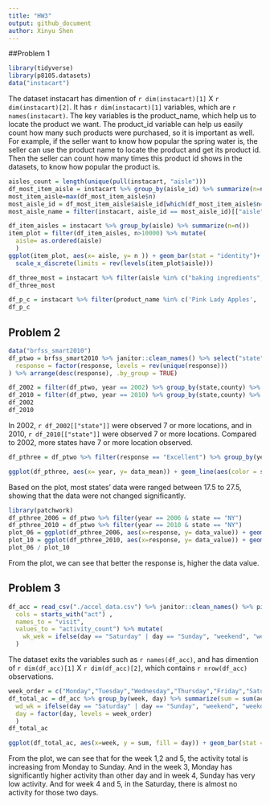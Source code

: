 ```yaml
---
title: "HW3"
output: github_document
author: Xinyu Shen
---
```


##Problem 1

```r
library(tidyverse)
library(p8105.datasets)
data("instacart")

```

The dataset instacart has dimention of `r dim(instacart)[1]` X `r dim(instacart)[2]`. It has `r dim(instacart)[1]` variables, which are `r names(instacart)`. The key variables is the product_name, which help us to locate the product we want. The product_id variable can help us easily count how many such products were purchased, so it is important as well. For example, if the seller want to know how popular the spring water is, the seller can use the product name to locate the product and get its product id. Then the seller can count how many times this product id shows in the datasets, to know how popular the product is. 

```r
aisles_count = length(unique(pull(instacart, "aisle")))
df_most_item_aisle = instacart %>% group_by(aisle_id) %>% summarize(n=n()) 
most_item_aisle=max(df_most_item_aisle$n)
most_aisle_id = df_most_item_aisle$aisle_id[which(df_most_item_aisle$n==max(most_item_aisle))]
most_aisle_name = filter(instacart, aisle_id == most_aisle_id)[["aisle"]][1]
```

```r
df_item_aisles = instacart %>% group_by(aisle) %>% summarize(n=n()) 
item_plot = filter(df_item_aisles, n>10000) %>% mutate( 
  aisle= as.ordered(aisle)
  )
ggplot(item_plot, aes(x= aisle, y= n )) + geom_bar(stat = "identity")+ ylab("number in aisles") + coord_flip() +
  scale_x_discrete(limits = rev(levels(item_plot$aisle)))
```


```r
df_three_most = instacart %>% filter(aisle %in% c("baking ingredients", "dog food care","packaged vegetables fruits")) %>% group_by(aisle, product_name) %>% summarize(num_times=n()) %>% arrange(-num_times, .by_group = TRUE) %>% top_n(3)
df_three_most
```
```r
df_p_c = instacart %>% filter(product_name %in% c('Pink Lady Apples', 'Coffee Ice Cream')) %>% select(product_name,order_dow, order_hour_of_day) %>% group_by(product_name, order_dow) %>% summarize(mean = mean(order_hour_of_day)) %>% pivot_wider(names_from = order_dow, values_from = mean) 
df_p_c
```

## Problem 2

```r
data("brfss_smart2010") 
df_ptwo = brfss_smart2010 %>% janitor::clean_names() %>% select("state" = locationabbr, "county" = locationdesc, everything()) %>% filter(topic == "Overall Health") %>% mutate(
  response = factor(response, levels = rev(unique(response)))
) %>% arrange(desc(response), .by_group = TRUE)

df_2002 = filter(df_ptwo, year == 2002) %>% group_by(state,county) %>% summarize(obs_n = n()) %>% select(state,county) %>% ungroup() %>% group_by(state) %>% summarize(n=n())%>% filter(n >= 7)
df_2010 = filter(df_ptwo, year == 2010) %>% group_by(state,county) %>% summarize(obs_n = n()) %>% select(state,county) %>% ungroup() %>% group_by(state) %>% summarize(n=n())%>% filter(n >= 7)
df_2002
df_2010
```

In 2002, `r df_2002[["state"]]` were observed 7 or more locations, and in 2010, `r df_2010[["state"]]` were observed 7 or more locations. Compared to 2002, more states have 7 or more location observed. 

```r
df_pthree = df_ptwo %>% filter(response == "Excellent") %>% group_by(year, state) %>% summarize(data_mean = mean(data_value)) %>% ungroup()

ggplot(df_pthree, aes(x= year, y= data_mean)) + geom_line(aes(color = state))

```
Based on the plot, most states' data were ranged between 17.5 to 27.5, showing that the data were not changed significantly. 

```r
library(patchwork)
df_pthree_2006 = df_ptwo %>% filter(year == 2006 & state == "NY")
df_pthree_2010 = df_ptwo %>% filter(year == 2010 & state == "NY")
plot_06 = ggplot(df_pthree_2006, aes(x=response, y= data_value)) + geom_line(aes(color = county, group=county))+ggtitle("2006")
plot_10 = ggplot(df_pthree_2010, aes(x=response, y= data_value)) + geom_line(aes(color = county, group=county)) + ggtitle("2010")
plot_06 / plot_10
```

From the plot, we can see that better the response is, higher the data value. 

## Problem 3

```r
df_acc = read_csv("./accel_data.csv") %>% janitor::clean_names() %>% pivot_longer(
  cols = starts_with("act") ,
  names_to = "visit",
  values_to = "activity_count") %>% mutate(
    wk_wek = ifelse(day == "Saturday" | day == "Sunday", "weekend", "weekday")
  )
```
The dataset exits the variables such as `r names(df_acc)`, and has dimention of `r dim(df_acc)[1]` X `r dim(df_acc)[2]`, which contains `r nrow(df_acc)` observations. 

```r
week_order = c("Monday","Tuesday","Wednesday","Thursday","Friday","Saturday","Sunday")
df_total_ac = df_acc %>% group_by(week, day) %>% summarize(sum = sum(activity_count)) %>% ungroup() %>% mutate(
  wd_wk = ifelse(day == "Saturday" | day == "Sunday", "weekend", "weekday"),
  day = factor(day, levels = week_order)
  )
df_total_ac
```


```r
ggplot(df_total_ac, aes(x=week, y = sum, fill = day)) + geom_bar(stat = 'identity', position = position_dodge())
```

From the plot, we can see that for the week 1,2 and 5, the activity total is increasing from Monday to Sunday. And in the week 3, Monday has significantly higher activity than other day and in week 4, Sunday has very low activity. And for week 4 and 5, in the Saturday, there is almost no activity for those two days. 

```r

```

